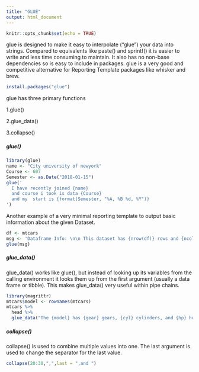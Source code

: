 ```yaml
---
title: "GLUE"
output: html_document
---
```


```r
knitr::opts_chunk$set(echo = TRUE)
```

 glue is designed to make it easy to interpolate (“glue”) your data into strings. Compared to equivalents like paste() and sprintf() it is easier to write and less time consuming to maintain. It also has no non-base dependencies so is easy to include in packages.
glue is a very good and competitive alternative for Reporting Template packages like whisker and brew.
 
```r
install.packages("glue")
```

glue has three primary functions 

1.glue()

2.glue_data() 

3.collapse()

##### glue()

```r
library(glue)
name <- "City university of newyork"
Course <- 607
Semester <- as.Date("2018-01-15")
glue('
  I have recently joined {name}
  and course i took is data {Course}
  and my  start is {format(Semester, "%A, %B %d, %Y")}
')
```
Another example of a very minimal reporting template to output basic information about the given Dataset.

```r
df <- mtcars
msg <- 'Dataframe Info: \n\n This dataset has {nrow(df)} rows and {ncol(df)} columns. \n There {ifelse(sum(is.na(df))>0,"is","are")} {sum(is.na(df))} Missing Value'
glue(msg)
```


##### glue_data()
glue_data() works like glue(), but instead of looking up its variables from the calling environment it looks them up from the first argument (usually a data frame or tibble). This makes glue_data() very useful within pipe chains.

```r
library(magrittr)
mtcars$model <- rownames(mtcars)
mtcars %>%
  head %>%
  glue_data("The {model} has {gear} gears, {cyl} cylinders, and {hp} horsepower.")
```

##### collapse()
collapse() is used to combine multiple values into one. The last argument is used to change the separator for the last value.
```r
collapse(20:30,",",last = ",and ")
```

